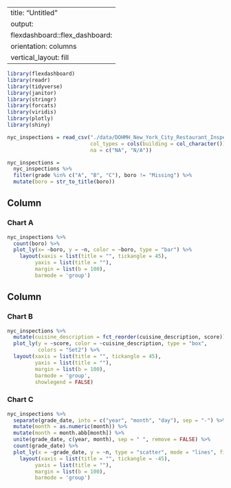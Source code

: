 
---
title: "Untitled"
output: 
  flexdashboard::flex_dashboard:
    orientation: columns
    vertical_layout: fill
---

```r
library(flexdashboard)
library(readr)
library(tidyverse)
library(janitor)
library(stringr)
library(forcats)
library(viridis)
library(plotly)
library(shiny)
```

```r
nyc_inspections = read_csv("./data/DOHMH_New_York_City_Restaurant_Inspection_Results.csv.gz", 
                           col_types = cols(building = col_character()),
                           na = c("NA", "N/A"))

nyc_inspections =
  nyc_inspections %>%
  filter(grade %in% c("A", "B", "C"), boro != "Missing") %>% 
  mutate(boro = str_to_title(boro))
```


Column {data-width=650}
-----------------------------------------------------------------------

### Chart A

```r
nyc_inspections %>% 
  count(boro) %>% 
  plot_ly(x= ~boro, y = ~n, color = ~boro, type = "bar") %>% 
    layout(xaxis = list(title = "", tickangle = 45),
         yaxis = list(title = ""),
         margin = list(b = 100),
         barmode = 'group')
```

Column {data-width=350}
-----------------------------------------------------------------------

### Chart B

```r

nyc_inspections %>% 
  mutate(cuisine_description = fct_reorder(cuisine_description, score)) %>%
  plot_ly(y = ~score, color = ~cuisine_description, type = "box",
          colors = "Set2") %>% 
  layout(xaxis = list(title = "", tickangle = 45),
         yaxis = list(title = ""),
         margin = list(b = 100),
         barmode = 'group',
         showlegend = FALSE) 
```

### Chart C

```r
nyc_inspections %>%
  separate(grade_date, into = c("year", "month", "day"), sep = "-") %>% 
  mutate(month = as.numeric(month)) %>% 
  mutate(month = month.abb[month]) %>% 
  unite(grade_date, c(year, month), sep = " ", remove = FALSE) %>% 
  count(grade_date) %>% 
  plot_ly(x = ~grade_date, y = ~n, type = "scatter", mode = "lines", fill = "tozeroy") %>% 
    layout(xaxis = list(title = "", tickangle = -45),
         yaxis = list(title = ""),
         margin = list(b = 100),
         barmode = 'group')
```